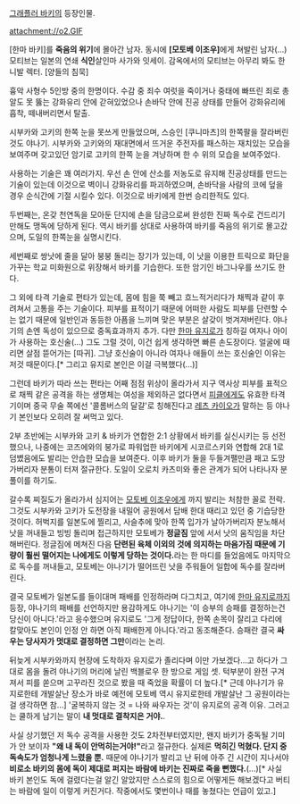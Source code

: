 [[그래플러 바키]]의 등장인물.

attachment://o2.GIF

[한마 바키]를 '''죽음의 위기'''에 몰아간 남자. 동시에 '''[모토베 이조우]'''에게 쳐발린 남자(...) 모티브는 일본의 연쇄 '''식인'''살인마 사가와 잇세이. 감옥에서의 모티브는 아무리 봐도 한니발 렉터. [양들의 침묵]

흉악 사형수 5인방 중의 한명이다. 수감 중 죄수 여럿을 죽이거나 중태에 빠뜨린 죄로 총알도 못 뚫는 강화유리 안에 갇혀있었으나 손바닥 안에 진공 상태를 만들어 강화유리에 흡착, 떼내버리면서 탈출.

시부카와 고키의 한쪽 눈을 못쓰게 만들었으며, 스승인 [쿠니마츠]의 한쪽팔을 잘라버린 것도 야나기. 시부카와 고키와의 재대면에서 뜨거운 주전자를 패스하는 재치있는 모습을 보여주며 갖고있던 암기로 고키의 한쪽 눈을 겨냥하며 한 수 위의 모습을 보여주었다.

사용하는 기술은 꽤 여러가지. 우선 손 안에 산소를 저농도로 유지해 진공상태를 만드는 기술이 있는데 이것으로 벽이니 강화유리를 파괴하였으며, 손바닥을 사람의 코에 덮을 경우 순식간에 기절 시킬수 있다. 이것으로 바키에게 한번 승리한적도 있다.

두번째는, 온갖 천연독을 모아둔 단지에 손을 담금으로써 완성한 진짜 독수로 건드리기만해도 맹독에 당하게 된다. 역시 바키를 상대로 사용하여 바키를 죽음의 위기로 몰고갔으며, 도일의 한쪽눈을 실명시킨다.

세번째로 쌍낫에 줄을 달아 붕붕 돌리는 장기가 있는데, 이 낫을 이용한 트릭으로 화단을 가꾸는 학교 미화원으로 위장해서 바키를 기습한다. 또한 암기인 바그나우를 쓰기도 한다.

그 외에 타격 기술로 편타가 있는데, 몸에 힘을 쭉 빼고 흐느적거리다가 채찍과 같이 후려쳐서 고통을 주는 기술이다. 피부를 표적이기 때문에 어떠한 사람도 피부를 단련할 수는 없기 때문에 일반인과 동등한 아픔을 느끼며 맞은 부분은 살갖이 벗겨져버린다. 야나기의 손엔 독성이 있으므로 중독효과까지 추가. 다만 [[한마 유지로]]가 칭하길 여자나 아이가 사용하는 호신술(...) 그도 그럴 것이, 이건 쉽게 생각하면 빠른 손도장이다. 얼굴에 때리면 살점 뜯어가는 [따귀]. 그냥 호신술이 아니라 여자나 애들이 쓰는 호신술인 이유는 저것 때문이다.[* 그리고 유지로 본인은 이걸 극복했다(...)]

그런데 바키가 따라 쓰는 편타는 어째 점점 위상이 올라가서 지구 역사상 피부를 표적으로 채찍 같은 공격을 하는 생명체는 여성을 제외하곤 없다면서 [[피클]]에게도 유효한 타격기이며 중국 무술 쪽에선 '콜롬버스의 달걀'로 칭해진다고 [[레츠 카이오]]가 말하는 등 야나기 본인보다 오히려 잘 써먹고 있다. 

2부 초반에는 시부카와 고키 & 바키가 연합한 2:1 상황에서 바키를 실신시키는 등 선전했으나, 나중에는 코즈에와의 붕가로 파워업한 바키에게 시코르스키와 연합해 2대 1로 덤볐음에도 발리는 안습한 모습을 보여준다. 이후 바키가 둘을 두들겨팰만큼 패고 도망가버리자 분통이 터져 절규한다. 도일이 오로치 카츠미와 좋은 관계가 되어 나타나자 분풀이를 하기도. 

갈수록 찌질도가 올라가서 심지어는 [[모토베 이조우]]에게 까지 발리는 처참한 꼴로 전락. 그것도 시부카와 고키가 도전장을 내밀어 공원에서 담배 한대 때리고 있던 중 기습당한 것이다. 허벅지를 일본도에 찔리고, 사슬추에 맞아 한쪽 입가가 날아가버리자 분노해서 낫을 꺼내들고 빙빙 돌리며 접근하지만 모토베가 '''정글짐''' 앞에 서서 낫의 움직임을 차단해버린다. 정글짐에 메쳐진 다음 '''단련된 육체 이외의 것에 의지하는 마음가짐 때문에 기량이 훨씬 떨어지는 나에게도 이렇게 당하는 것이다.'''라는 한 마디를 들었음에도 마지막으로 독수를 꺼내들고, 모토베는 야나기가 떨어뜨린 낫을 주워들어 일합에 독수를 잘라버린다.

결국 모토베가 일본도를 들이대며 패배를 인정하라며 다그치고, 여기에 [[한마 유지로]]까지 등장, 야나기의 패배를 선언하지만 용감하게도 야나기는 '이 승부의 승패를 결정하는건 당신이 아니다.'라고 응수했으며 유지로도 '그게 정답이다, 한쪽 손목이 잘리고 다리에 칼맞아도 본인이 인정 안 하면 아직 패배한게 아니다.'라고 동조해준다. 승패란 결국 '''싸우는 당사자가 멋대로 결정하면 그만'''이라는 논리.

뒤늦게 시부카와까지 현장에 도착하자 유지로가 졸리다며 이만 가보겠다...고 하다가 그대로 몸을 돌려 야나기의 머리에 날린 백블로우 한 방으로 게임 셋. 턱부분이 완전 구겨져서 피를 쏟으며 고꾸라진 것으로 봤을 때 죽었을 확률이 더 높다.[* 근데 야나기가 유지로한테 개발살난 장소가 바로 예전에 모토베 역시 유지로한테 개발살난 그 공원이라는 걸 생각하면 참...] '굴복하지 않는 것 = 나와 싸우자는 것'이 유지로의 공격 이유. 그러고는 쿨하게 남기는 말이 '''내 멋대로 결착지은 거야.'''.

사실 상기했던 저 독수 공격을 사용한 것도 2차전부터였지만, 왠지 바키가 중독될 기미가 안 보이자 '''"왜 내 독이 안먹히는거야!"'''라고 절규한다. 실제론 '''먹히긴 먹혔다. 단지 중독속도가 엄청나게 느렸을 뿐.''' 때문에 야나기가 발리고 난 뒤에 아주 긴 시간이 지나서야 '''비로소 바키의 몸에 독이 제대로 퍼지는 바람에 바키는 진짜로 죽을 뻔했다.'''(...)[* 사실 바키 본인도 독에 걸렸다는걸 알긴 알았지만 스스로의 힘으로 어떻게든 해보겠다고 버티는 바람에 일이 이렇게 커진거다. 작중에서도 몇번이나 때를 놓쳤다는 언급이 있고.]
